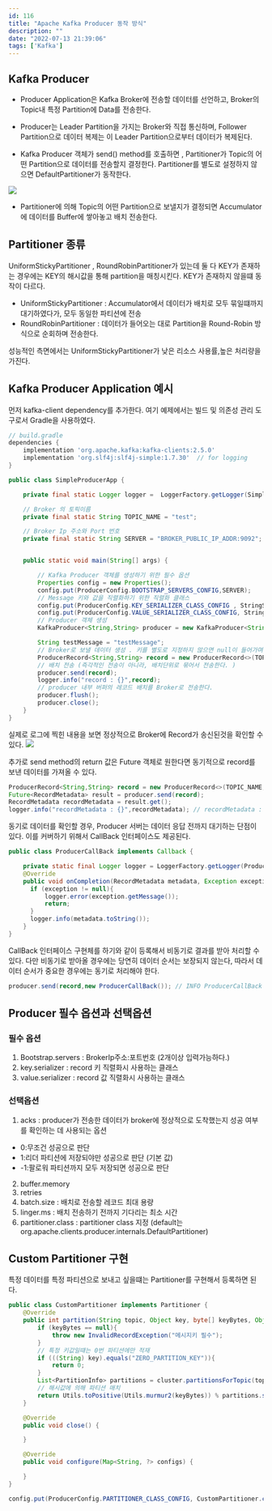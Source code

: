 ```yaml
---
id: 116
title: "Apache Kafka Producer 동작 방식"
description: ""
date: "2022-07-13 21:39:06"
tags: ['Kafka']
---
```

## Kafka Producer

- Producer Application은 Kafka Broker에 전송할 데이터를 선언하고, Broker의 Topic내 특정 Partition에 Data를 전송한다. 

- Producer는 Leader Partition을 가지는 Broker와 직접 통신하며, Follower Partition으로 데이터 복제는 이 Leader Partition으로부터 데이터가 복제된다. 
  
- Kafka Producer 객체가 send() method를 호출하면 , Partitioner가 Topic의 어떤 Partition으로 데이터를 전송할지 결정한다. Partitioner를 별도로 설정하지 않으면 DefaultPartitioner가 동작한다. 

![](/images/kafka-04.png)

- Partitioner에 의해 Topic의 어떤 Partition으로 보낼지가 결정되면 Accumulator에 데이터를 Buffer에 쌓아놓고 배치 전송한다. 

## Partitioner 종류
UniformStickyPartitioner , RoundRobinPartitioner가 있는데 둘 다 KEY가 존재하는 경우에는 KEY의 해시값을 통해 partition을 매칭시킨다. KEY가 존재하지 않을떄 동작이 다르다.
- UniformStickyPartitioner : Accumulator에서 데이터가 배치로 모두 묶일떄까지 대기하였다가, 모두 동일한 파티션에 전송
- RoundRobinPartitioner : 데이터가 들어오는 대로 Partition을 Round-Robin 방식으로 순회하며 전송한다. 

성능적인 측면에서는 UniformStickyPartitioner가 낮은 리소스 사용률,높은 처리량을 가진다. 
## Kafka Producer Application 예시 

먼저 kafka-client dependency를 추가한다. 여기 예제에서는 빌드 및 의존성 관리 도구로서 Gradle을 사용하였다. 
```gradle
// build.gradle 
dependencies {
    implementation 'org.apache.kafka:kafka-clients:2.5.0'
    implementation 'org.slf4j:slf4j-simple:1.7.30'  // for logging 
}
```

```java
public class SimpleProducerApp {

    private final static Logger logger =  LoggerFactory.getLogger(SimpleProducer.class);

    // Broker 의 토픽이름
    private final static String TOPIC_NAME = "test";

    // Broker Ip 주소와 Port 번호 
    private final static String SERVER = "BROKER_PUBLIC_IP_ADDR:9092";


    public static void main(String[] args) {

        // Kafka Producer 객체를 생성하기 위한 필수 옵션
        Properties config = new Properties();
        config.put(ProducerConfig.BOOTSTRAP_SERVERS_CONFIG,SERVER);
        // Message 키와 값을 직렬화하기 위한 직렬화 클래스 
        config.put(ProducerConfig.KEY_SERIALIZER_CLASS_CONFIG , StringSerializer.class.getName());
        config.put(ProducerConfig.VALUE_SERIALIZER_CLASS_CONFIG, StringSerializer.class.getName());
        // Producer 객체 생성 
        KafkaProducer<String,String> producer = new KafkaProducer<String, String>(config);

        String testMessage = "testMessage";
        // Broker로 보낼 데이터 생성 . 키를 별도로 지정하지 않으면 null이 들어가며, Key와 Value는 당연히 직렬화 클래스와 타입이 동일해야 한다.
        ProducerRecord<String,String> record = new ProducerRecord<>(TOPIC_NAME,testMessage);
        // 배치 전송 (즉각적인 전송이 아니라, 배치단위로 묶어서 전송한다. )
        producer.send(record);
        logger.info("record : {}",record);
        // producer 내부 버퍼의 레코드 배치를 Broker로 전송한다. 
        producer.flush();
        producer.close();
    }
}
```

실제로 로그에 찍힌 내용을 보면 정상적으로 Broker에 Record가 송신된것을 확인할 수 있다. 
![](/images/kafka-03.png)

추가로 send method의 return 값은 Future 객체로 원한다면 동기적으로 record를 보낸 데이터를 가져올 수 있다.

```java
ProducerRecord<String,String> record = new ProducerRecord<>(TOPIC_NAME,testKey,testMessage);
Future<RecordMetadata> result = producer.send(record);
RecordMetadata recordMetadata = result.get();
logger.info("recordMetadata : {}",recordMetadata); // recordMetadata : test-0@4 0번 파티션의 4번 오프셋에 저장됨 
```

동기로 데이터를 확인할 경우, Producer 서버는 데이터 응답 전까지 대기하는 단점이 있다. 이를 커버하기 위해서 CallBack 인터페이스도 제공된다. 

```java
public class ProducerCallBack implements Callback {

    private static final Logger logger = LoggerFactory.getLogger(ProducerCallBack.class);
    @Override
    public void onCompletion(RecordMetadata metadata, Exception exception) {
      if (exception != null){
          logger.error(exception.getMessage());
          return;
      }
      logger.info(metadata.toString());
    }
}
```
CallBack 인터페이스 구현체를 하기와 같이 등록해서 비동기로 결과를 받아 처리할 수 있다. 다만 비동기로 받아올 경우에는 당연히 데이터 순서는 보장되지 않는다, 따라서 데이터 순서가 중요한 경우에는 동기로 처리해야 한다.
```java
producer.send(record,new ProducerCallBack()); // INFO ProducerCallBack - test-0@5
```


## Producer 필수 옵션과 선택옵션

### 필수 옵션

1. Bootstrap.servers : BrokerIp주소:포트번호 (2개이상 입력가능하다.)
2. key.serializer : record 키 직렬화시 사용하는 클래스
3. value.serializer : record 값 직렬화시 사용하는 클래스

### 선택옵션

1. acks :  producer가 전송한 데이터가 broker에 정상적으로 도착했는지 성공 여부를 확인하는 데 사용되는 옵션
-  0:무조건 성공으로 판단
-  1:리더 파티션에 저장되야만 성공으로 판단 (기본 값)
-  -1:팔로워 파티션까지 모두 저장되면 성공으로 판단

2. buffer.memory
3. retries
4. batch.size : 배치로 전송할 레코드 최대 용량
5. linger.ms : 배치 전송하기 전까지 기다리는 최소 시간
6. partitioner.class : partitioner class 지정 (default는 org.apache.clients.producer.internals.DefaultPartitioner)

## Custom Partitioner 구현

특정 데이터를 특정 파티션으로 보내고 싶을떄는 Partitioner를 구현해서 등록하면 된다. 

```java
public class CustomPartitioner implements Partitioner {
    @Override
    public int partition(String topic, Object key, byte[] keyBytes, Object value, byte[] valueBytes, Cluster cluster) {
        if (keyBytes == null){
            throw new InvalidRecordException("메시지키 필수");
        }
        // 특정 키값일떄는 0번 파티션에만 적재 
        if (((String) key).equals("ZERO_PARTITION_KEY")){
            return 0;
        }
        List<PartitionInfo> partitions = cluster.partitionsForTopic(topic);
        // 해시값에 의해 파티션 매치
        return Utils.toPositive(Utils.murmur2(keyBytes)) % partitions.size();
    }

    @Override
    public void close() {

    }

    @Override
    public void configure(Map<String, ?> configs) {

    }
}
```

```java
config.put(ProducerConfig.PARTITIONER_CLASS_CONFIG, CustomPartitioner.class.getName());
```